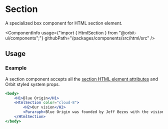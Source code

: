 
<Meta
    title="Html elements/Section"
    id="html-section"
/>

# Section

<Tagline>A specialized <Link href="?path=/docs/box--default-story">box</Link> component for HTML section element.</Tagline>

<ComponentInfo
    usage={"import { HtmlSection } from \"@orbit-ui/components\";"}
    githubPath="/packages/components/src/html/src"
/>

## Usage

### Example

A section component accepts all the [section HTML element attributes](https://developer.mozilla.org/en-US/docs/Web/HTML/Element/section) and Orbit styled system props.

```jsx
<body>
    <H1>Blue Origin</H1>
    <HtmlSection color="cloud-8">
        <H2>Our vision</H2>
        <Pararaph>Blue Origin was founded by Jeff Bezos with the vision of enabling a future where millions of people are living and working in space to benefit Earth.</Pararaph>
    </HtmlSection>
</body>
```
